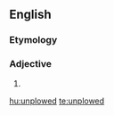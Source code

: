 ==English==

===Etymology===
{{prefix|un|plowed}}

===Adjective===
{{en-adj}}

# {{alternative spelling of|unploughed}}

[[hu:unplowed]]
[[te:unplowed]]